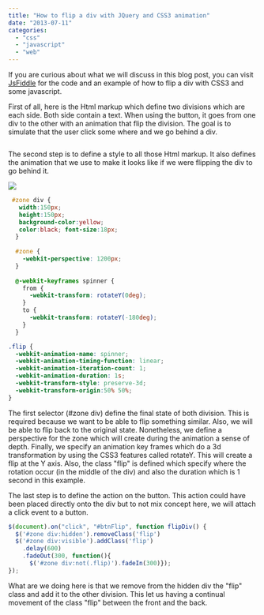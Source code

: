 ```yaml
---
title: "How to flip a div with JQuery and CSS3 animation"
date: "2013-07-11"
categories: 
  - "css"
  - "javascript"
  - "web"
---
```


If you are curious about what we will discuss in this blog post, you can visit [JsFiddle](http://jsfiddle.net/tsdME/2/) for the code and an example of how to flip a div with CSS3 and some javascript.

First of all, here is the Html markup which define two divisions which are each side. Both side contain a text. When using the button, it goes from one div to the other with an animation that flip the division. The goal is to simulate that the user click some where and we go behind a div.


```html  <section id="zone"> <div class="recto"> Patrick </div> <div class="verso" style="display:none"> Desjardins </div> <button id="btnFlip">Flip</button> </section> 
``` 

The second step is to define a style to all those Html markup. It also defines the animation that we use to make it looks like if we were flipping the div to go behind it.

![](images/flipdiv.png)


```css
 #zone div { 
   width:150px; 
   height:150px; 
   background-color:yellow; 
   color:black; font-size:18px; 
  } 
  
  #zone { 
    -webkit-perspective: 1200px; 
  } 
  
  @-webkit-keyframes spinner { 
    from { 
      -webkit-transform: rotateY(0deg); 
    } 
    to {
      -webkit-transform: rotateY(-180deg); 
    } 
  }

.flip { 
  -webkit-animation-name: spinner; 
  -webkit-animation-timing-function: linear; 
  -webkit-animation-iteration-count: 1; 
  -webkit-animation-duration: 1s; 
  -webkit-transform-style: preserve-3d; 
  -webkit-transform-origin:50% 50%; 
} 
```


The first selector (#zone div) define the final state of both division. This is required because we want to be able to flip something similar. Also, we will be able to flip back to the original state. Nonetheless, we define a perspective for the zone which will create during the animation a sense of depth. Finally, we specify an animation key frames which do a 3d transformation by using the CSS3 features called rotateY. This will create a flip at the Y axis. Also, the class "flip" is defined which specify where the rotation occur (in the middle of the div) and also the duration which is 1 second in this example.

The last step is to define the action on the button. This action could have been placed directly onto the div but to not mix concept here, we will attach a click event to a button.


```javascript
$(document).on("click", "#btnFlip", function flipDiv() { 
  $('#zone div:hidden').removeClass('flip') 
  $('#zone div:visible').addClass('flip')
    .delay(600)
    .fadeOut(300, function(){
      $('#zone div:not(.flip)').fadeIn(300)});
}); 
``` 


What are we doing here is that we remove from the hidden div the "flip" class and add it to the other division. This let us having a continual movement of the class "flip" between the front and the back.
